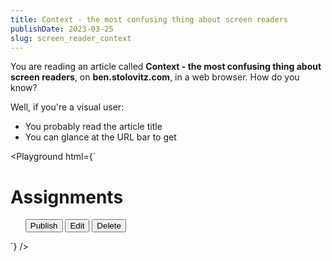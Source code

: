 ```yaml
---
title: Context - the most confusing thing about screen readers
publishDate: 2023-03-25
slug: screen_reader_context
---
```



You are reading an article called **Context - the most confusing thing about screen readers**, on **ben.stolovitz.com**, in a web browser. How do you know?

Well, if you're a visual user:

* You probably read the article title
* You can glance at the URL bar to get 

<Playground html={`<h1>Assignments</h1>
<ol>
    <button>Publish</button>
    <button>Edit</button>
    <button>Delete</button>
</ol>`} />